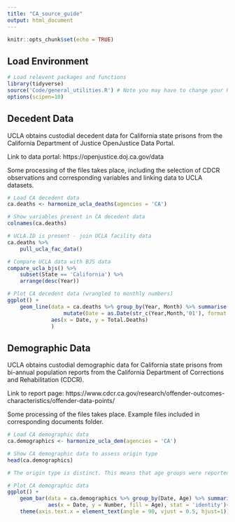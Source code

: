 ```yaml
---
title: "CA_source_guide"
output: html_document
---
```


```r
knitr::opts_chunk$set(echo = TRUE)
```

## Load Environment

```r
# Load relevent packages and functions
library(tidyverse)
source('Code/general_utilities.R') # Note you may have to change your Rmarkdown option for evaluate chunks to project instead of document
options(scipen=10)
```

## Decedent Data

UCLA obtains custodial decedent data for California state prisons from the California Department of Justice OpenJustice Data Portal.

Link to data portal: https://openjustice.doj.ca.gov/data

Some processing of the files takes place, including the selection of CDCR observations and corresponding variables and linking data 
to UCLA datasets. 

```r
# Load CA decedent data
ca.deaths <- harmonize_ucla_deaths(agencies = 'CA')

# Show variables present in CA decedent data
colnames(ca.deaths)

# UCLA.ID is present - join UCLA facility data
ca.deaths %>%
    pull_ucla_fac_data()

# Compare UCLA data with BJS data
compare_ucla_bjs() %>%
    subset(State == 'California') %>%
    arrange(desc(Year))

# Plot CA decedent data (wrangled to monthly numbers)
ggplot() +
    geom_line(data = ca.deaths %>% group_by(Year, Month) %>% summarise(Total.Deaths = n()) %>% 
                  mutate(Date = as.Date(str_c(Year,Month,'01'), format = '%Y%B%d')),
              aes(x = Date, y = Total.Deaths)
              )

```


## Demographic Data

UCLA obtains custodial demographic data for California state prisons from bi-annual population reports from the California Department of Corrections and Rehabilitation (CDCR).

Link to report page: https://www.cdcr.ca.gov/research/offender-outcomes-characteristics/offender-data-points/

Some processing of the files takes place. Example files included in corresponding documents folder. 

```r
# Load CA demographic data
ca.demographics <- harmonize_ucla_dem(agencies = 'CA')

# Show CA demographic data to assess origin type
head(ca.demographics)

# The origin type is distinct. This means that age groups were reported seperately from sex groups for demographic data. In order to construct age and sex groups for a date from this distinct data, we applied reported sex ratios to each age group. This assumption is likely incorrect.

# Plot CA demographic data 
ggplot() +
    geom_bar(data = ca.demographics %>% group_by(Date, Age) %>% summarise(Number = sum(Number, na.rm = TRUE)),
             aes(x = Date, y = Number, fill = Age), stat = 'identity')+
    theme(axis.text.x = element_text(angle = 90, vjust = 0.5, hjust=1)) # To see dates on x axis



```




